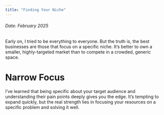 ```yaml
---
title: "Finding Your Niche"
---
```



<h6>Date: February 2025</h6>

<div className={styles.preserve}>


Early on, I tried to be everything to everyone. But the truth is, the best businesses are those that focus on a specific niche. It’s better to own a smaller, highly-targeted market than to compete in a crowded, generic space.



<h1>Narrow Focus</h1>
I’ve learned that being specific about your target audience and understanding their pain points deeply gives you the edge. It’s tempting to expand quickly, but the real strength lies in focusing your resources on a specific problem and solving it well.



</div>